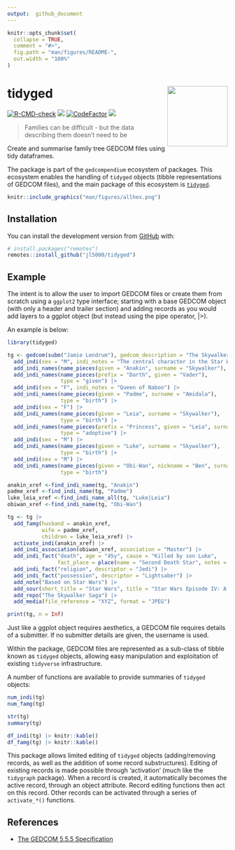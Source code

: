 ```yaml
---
output:  github_document
---
```


<!-- README.md is generated from README.Rmd. Please edit that file -->

```r
knitr::opts_chunk$set(
  collapse = TRUE,
  comment = "#>",
  fig.path = "man/figures/README-",
  out.width = "100%"
)
```

# tidyged <img src='man/figures/logo.png' align="right" height="138" />

<!-- badges: start -->
[![R-CMD-check](https://github.com/jl5000/tidyged/workflows/R-CMD-check/badge.svg)](https://github.com/jl5000/tidyged/actions)
[![](https://codecov.io/gh/jl5000/tidyged/branch/master/graph/badge.svg)](https://codecov.io/gh/jl5000/tidyged)
[![CodeFactor](https://www.codefactor.io/repository/github/jl5000/tidyged/badge)](https://www.codefactor.io/repository/github/jl5000/tidyged)
[![](https://img.shields.io/badge/lifecycle-experimental-orange.svg)](https://www.tidyverse.org/lifecycle/#experimental)
<!-- badges: end -->

> Families can be difficult - but the data describing them doesn't need to be

Create and summarise family tree GEDCOM files using tidy dataframes.

The package is part of the `gedcompendium` ecosystem of packages. This ecosystem enables the handling of `tidyged` objects (tibble representations of GEDCOM files), and the main package of this ecosystem is [`tidyged`](https://jl5000.github.io/tidyged/).


```r
knitr::include_graphics("man/figures/allhex.png")
```


## Installation

You can install the development version from [GitHub](https://github.com/) with:

``` r
# install.packages("remotes")
remotes::install_github("jl5000/tidyged")
```

## Example

The intent is to allow the user to import GEDCOM files or create them from scratch using a `ggplot2` type interface; starting with a base GEDCOM object (with only a header and trailer section) and adding records as you would add layers to a ggplot object (but instead using the pipe operator, |>).

An example is below:

```r
library(tidyged)

tg <- gedcom(subm("Jamie Lendrum"), gedcom_description = "The Skywalker family", gedcom_copyright = "None") |>
  add_indi(sex = "M", indi_notes = "The central character in the Star Wars Skywalker Saga") |>
  add_indi_names(name_pieces(given = "Anakin", surname = "Skywalker"), type = "birth") |>
  add_indi_names(name_pieces(prefix = "Darth", given = "Vader"), 
                 type = "given") |>
  add_indi(sex = "F", indi_notes = "Queen of Naboo") |>
  add_indi_names(name_pieces(given = "Padme", surname = "Amidala"), 
                 type = "birth") |> 
  add_indi(sex = "F") |> 
  add_indi_names(name_pieces(given = "Leia", surname = "Skywalker"), 
                 type = "birth") |>
  add_indi_names(name_pieces(prefix = "Princess", given = "Leia", surname = "Organa"), 
                 type = "adoptive") |> 
  add_indi(sex = "M") |>
  add_indi_names(name_pieces(given = "Luke", surname = "Skywalker"), 
                 type = "birth") |> 
  add_indi(sex = "M") |> 
  add_indi_names(name_pieces(given = "Obi-Wan", nickname = "Ben", surname = "Kenobi"), 
                 type = "birth")

anakin_xref <-find_indi_name(tg, "Anakin")
padme_xref <-find_indi_name(tg, "Padme")
luke_leia_xref <-find_indi_name_all(tg, "Luke|Leia")
obiwan_xref <-find_indi_name(tg, "Obi-Wan")

tg <- tg |>
  add_famg(husband = anakin_xref, 
           wife = padme_xref, 
           children = luke_leia_xref) |>
  activate_indi(anakin_xref) |> 
  add_indi_association(obiwan_xref, association = "Master") |> 
  add_indi_fact("death", age = "45y", cause = "Killed by son Luke",
                fact_place = place(name = "Second Death Star", notes = "Orbiting Endor System")) |> 
  add_indi_fact("religion", descriptor = "Jedi") |> 
  add_indi_fact("possession", descriptor = "Lightsaber") |>
  add_note("Based on Star Wars") |> 
  add_sour(short_title = "Star Wars", title = "Star Wars Episode IV: A New Hope") |> 
  add_repo("The Skywalker Saga") |> 
  add_media(file_reference = "XYZ", format = "JPEG")

print(tg, n = Inf)
```


Just like a ggplot object requires aesthetics, a GEDCOM file requires details of a submitter. If no submitter details are given, the username is used.

Within the package, GEDCOM files are represented as a sub-class of tibble known as `tidyged` objects, allowing easy manipulation and exploitation of existing `tidyverse` infrastructure.

A number of functions are available to provide summaries of `tidyged` objects:

```r
num_indi(tg)
num_famg(tg)

str(tg)
summary(tg)

df_indi(tg) |> knitr::kable()
df_famg(tg) |> knitr::kable()
```

This package allows limited editing of `tidyged` objects (adding/removing records, as well as the addition of some record substructures). Editing of existing records is made possible through 'activation' (much like the `tidygraph` package). When a record is created, it automatically becomes the active record, through an object attribute. Record editing functions then act on this record. Other records can be activated through a series of `activate_*()` functions.

## References

* [The GEDCOM 5.5.5 Specification](https://www.gedcom.org/gedcom.html)
